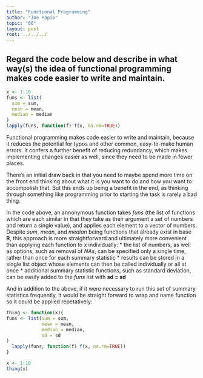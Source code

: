 ```yaml
---
title: "Functional Programming"
author: "Joe Papio"
topic: "06"
layout: post
root: ../../../
---
```



## Regard the code below and describe in what way(s) the idea of functional programming makes code easier to write and maintain.

```r
x <- 1:10
funs <- list(
  sum = sum,
  mean = mean,
  median = median
)
lapply(funs, function(f) f(x, na.rm=TRUE))
```
Functional programming makes code easier to write and maintain, because it reduces the potential for typos and other common, easy-to-make human errors. It confers a further benefit of reducing redundancy, which makes implementing changes easier as well, since they need to be made in fewer places.

There's an initial draw back in that you need to maybe spend more time on the front end thinking about what it is you want to do and how you want to accompolish that. But this ends up being a benefit in the end, as thinking through something like programming prior to starting the task is rarely a bad thing.

In the code above, an annonymous function takes *funs* (the list of functions which are each similar in that they take as their argument a set of numbers and return a single value), and applies each element to a vector of numbers. Despite *sum*, *mean*, and *median* being functions that already exist in base  **R**, this approach is more straightforward and ultimately more convenient than applying each function to *x* individually: 
* the list of numbers, as well as options, such as removal of *NAs*, can be specified only a single time, rather than once for each summary statistic
* results can be stored in a single list object whose elements can then be called individually or all at once
* additional summary statistic functions, such as standard deviation, can be easily added to the *funs* list with **sd = sd**

And in addition to the above, if it were necessary to run this set of summary statistics frequently, it would be straight forward to wrap and name function so it could be applied repetatively:

```r
thing <- function(x){
funs <- list(sum = sum,
             mean = mean,
             median = median,
             sd = sd
)
  lapply(funs, function(f) f(x, na.rm=TRUE))
}

x <- 1:10
thing(x)
```
